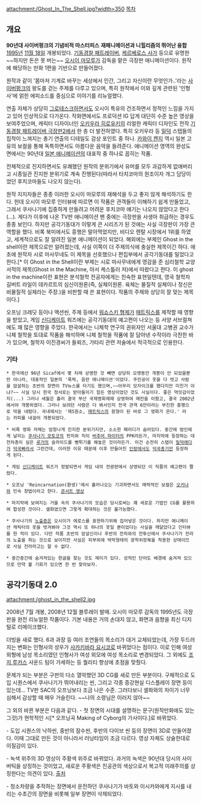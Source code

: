attachment:/Ghost_In_The_Shell.jpg?width=350
[[목차]]
== 개요 ==
'''90년대 사이버펑크의 기념비적 마스터피스'''
'''재패니메이션과 니힐리즘의 뛰어난 융합'''
[[1995년]] [[11월 18일]] 개봉되었다. [[기동경찰 패트레이버]], [[케르베로스 사가]] 등으로 유명한 ~~하지만 돈은 못 버는~~ [[오시이 마모루]]가 감독을 맡은 극장판 애니메이션이다. 원작에 해당하는 만화 1편을 기반으로 만들어졌다. 

원작과 같이 '몸마저 기계로 바꾸는 세상에서 인간, 그리고 자신이란 무엇인가..'라는 [[사이버펑크]]의 왕도를 걷는 주제를 다루고 있으며, 특히 원작에서 이와 깊게 관련된 '인형사'에 얽힌 에피소드를 중심으로 이야기를 리뉴얼했다. 

연출 자체가 상당히 [[그로테스크]]하면서도 오시이 특유의 건조하면서 정적인 느낌을 가지고 있어 인상적으로 다가온다. 작화면에서도 프로덕션 IG 답게 대단히 수준 높은 영상을 보여주었으며, 캐릭터 디자이너인 [[오키우라 히로유키]]의 리얼한 캐릭터 디자인도 전작 [[기동경찰 패트레이버 극장판2]]에서 한 층 더 발전하였다. 특히 오키우라 등 [[밀덕]] 스텝들의 집착이 느껴지는 총기 연출의 디테일도 감상 포인트 중 하나. [[카와이 켄지]] 역시 일본 고유의 보컬을 통해 독특하면서도 아름다운 음악을 들려준다. 애니메이션 영역의 완성도 면에서는 90년대 [[일본 애니메이션]]의 대표작 중 하나로 꼽히는 작품.

전체적으로 진지하면서도 유쾌했던 원작의 분위기에서 유머를 모두 과감하게 없애버리고 시종일관 진지한 분위기로 계속 진행된다(따라서 타치코마의 원조이자 개그 담당이었던 후치코마들도 나오지 않는다). 

원작 지지자들은 종종 이러한 오시이 마모루의 재해석을 두고 좋지 않게 해석하기도 한다. 헌데 오시이 마모루 인터뷰에 따르면 이 작품은 관객들이 이해하기 쉽게 만들었고, 그래서 쿠사나기에 집중하게 만들려고 어려운 후치코마 얘기는 나오지 않았다고 한다(…). 게다가 이후에 나온 TV판 애니메이션 팬 중에는 극장판을 사생아 취급하는 경우도 종종 보인다. 하지만 공각기동대가 이렇게 큰 시리즈가 된 것에는 사실 극장판이 가장 큰 역할을 했다. 비록 북미에서도 흥행은 말아먹었지만, 비디오 렌탈 시장에서 1위를 하였고, 세계적으로도 잘 알려진 일본 애니메이션이 되었다. 해외에는 부제인 Ghost in the shell이란 제목으로만 알려졌는데, 사실 이쪽이 더 주제의식에 충실한 제목이긴 하다. 애초에 원작자 시로 마사무네도 이 제목을 선호했으나 편집부에서 공각기동대를 밀었다고 한다.[* 이 Ghost in the Shell이란 부제는 시로 마사무네에게 영감을 준 심리철학 교양서적의 제목(Ghost in the Machine, 아서 케스틀러 저)에서 따왔다고 한다. 이 ghost in the machine이란 표현은 분석철학 전공자에게는 친숙한 표현일텐데, 영국 철학자 길버트 라일이 데카르트의 심신이원론(즉, 실체이원론. 육체는 물질적 실체이나 정신은 비물질적 실체라는 주장.)을 비판할 때 쓴 표현이다. 작품의 주제와 상당히 잘 맞는 제목이다.] 

오프닝 크레딧 등이나 액션씬, 주제 등에서 [[워쇼스키 형제]]가 [[매트릭스]]를 제작할 때 영향을 받았고, 게임 [[신디케이트]] 워즈에는 공각기동대의 예고편이 나오는 등 서양 서브컬쳐에도 꽤 많은 영향을 주었다. 한국에서는 니체학 연구의 권위자인 서울대 고병권 교수가 니체 철학을 토대로 작품을 해석하며 니체 철학을 작품에 잘 담아낸 수작이라 극찬한 바가 있으며, 철학자 이진경씨가 들뢰즈, 가타리 관련 저술에서 적극적으로 인용한다.

=== 기타 ===
 * 한국에선 96년 Sicaf에서 몇 차례 상영한 것 빼면 상당히 오랫동안 개봉이 안 되었을뿐만 아니라, 대표적인 일본의 '폭력, 음란 애니메이션'이었다. 주인공이 옷을 다 벗고 사람을 암살하는 초반의 장면이 TV뉴스를 타기도 했으며,~~아무리 모자이크를 했다지만 미친거 아냐?~~ 사실 당시 한국 정서로는 받아들이기 힘든 영상이었던 것도 사실이다. 좋은 먹잇감이었지(...) 그러나 세월은 흘러 결국 부산 국제영화제때 상영하여 매진을 이뤘고, 결국 2002년에서야 개봉하였다. 그러나 보려던 사람은 다 봐서인지 전국 관객 6만이라는 부진한 흥행으로 막을 내렸다. 국내에서는 '제5원소, [[매트릭스]]의 원형이 된 바로 그 영화가 온다.' 라는 카피를 내걸어 개봉되었다.

 * 비록 영화 자체는 엄청나게 진지한 분위기지만, 소소한 패러디가 숨어있다. 중간에 범인에게 날리는 [[쿠사나기 모토코]]의 펀치와 킥이 [[버추어 파이터]]의 PPK라든가, 마지막에 등장하는 대전차총이 실은 [[루거]]의 슬라이드를 뻥튀기를 해놓은 것이라든가. 이건 순전히 스텝이 [[밀덕]]에다가 [[덕국]]빠라서 그런건데, 이러한 이유 때문에 이후 만들어진 [[인랑]]에서도 [[덕국]]총기만 등장하게 된다. 

 * 게임 [[신디케이트]] 워즈가 정발되면서 게임 내의 전광판에서 상영되던 이 작품의 예고편이 짤렸다. 

 * 오프닝 'Reincarnation(환생)'에서 흘러나오는 기괴하면서도 매력적인 보컬은 [[오키나와]] 민속 창법이라고 한다. [http://www.youtube.com/watch?v=NBvwhnmUxDA 콘서트 영상]

 * 마지막에 보여지는 거울 속의 쿠사나기의 모습은 당시로써는 꽤 새로운 기법인 CG를 활용하여 합성한 것이다. 셀화였으면 그렇게 확대하는 것은 불가능했다.

 * 쿠사나기의 [[노출증]]은 오시이가 에로스를 표현하기위해 집어넣은 것이다. 하지만 애니메이션 캐릭터의 옷을 벗겨봐야 그것 역시 또 하나의 옷일 뿐이었다는 사실을 깨달았다고 인터뷰를 한 적이 있다. 다만 작품 초반의 암살신이나 후반의 전차와의 전투신에서 쿠사나기가 전라의 노출을 하는 것으로 보이지만 사실은 피부위에 박막형태의 광학위장복을 착용한 상태이므로 사실 전라라고는 할 수 없다.

 * 중간중간에 숨겨져있는 한글을 찾는 것도 재미가 있다. 성적인 단어도 배경에 숨겨져 있으므로 만약 볼 기회가 있으면 한 번 찾아보자.

== 공각기동대 2.0 ==
attachment:/ghost_in_the_shell2.jpg

2008년 7월 개봉, 2008년 12월 블루레이 발매. 오시이 마모루 감독의 1995년도 극장판을 완전 리뉴얼한 작품이다. 기본 내용은 거의 손대지 않고, 화면과 음향을 최신 디지털로 리메이크했다. 

더빙을 새로 했다. 6과 과장 등 여러 조연들의 목소리가 대거 교체되었는데, 가장 두드러지는 변화는 인형사의 성우가 [[사카키바라 요시코]]로 바뀌었다는 점이다. 이로 인해 여성 외형에 남성 목소리였던 인형사가 여성 외모에 여성 목소리로 변경되었다. 그 외에도 [[조지 루카스]] 사운드 팀이 가세하는 등 퀄리티 향상에 초점을 맞췄다. 

문제가 되는 부분은 구판의 다소 열악했던 3D CG를 새로 만든 부분이다. 구체적으로 도입 시퀀스에서 쿠사나기가 뛰어내리는 씬, 그리고 각종 증강현실 디스플레이 장면 등이 있는데… TV판 SAC의 오프닝보다 조금 나은 수준. 그러다보니 셀화와의 차이가 너무 심해서 감상할 때 매우 거슬린다. ~~나의 소령님은 이러지 않아~~ 

그 외의 바뀐 부분은 다음과 같다.
- 첫 장면의 시대를 설명하는 문구(원작만화에도 있는 그것)가 현학적인 시[* 오프닝곡 Making of Cyborg의 가사이다.]로 바뀌었다.

- 도입 시퀀스의 낙하씬, 중반의 잠수씬, 후반의 다이브 씬 등의 장면이 3D로 만들어졌다. 이때 그대로 만든 것이 아니라서 러닝타임이 조금 다르다. 영상 자체도 상술한대로 이질감이 있다.

- 녹색 위주의 3D 영상이 주황색 위주로 바뀌었다. 과거의 녹색은 90년대 당시의 사이버틱을 상징하는 것이었고, 새로운 주황색은 진공관의 색상으로서 복고적 미래주의를 상징한다는 의견이 있다. [http://innonyx.tistory.com/entry/공각기동대에서-공각기동대-20까지 출처]

- 청소차량을 추적하는 장면에서 운전하던 쿠사나기가 바토와 이시카와에게 지시를 내리는 수초간의 장면을 비롯해 일부 장면이 삭제되었다.
